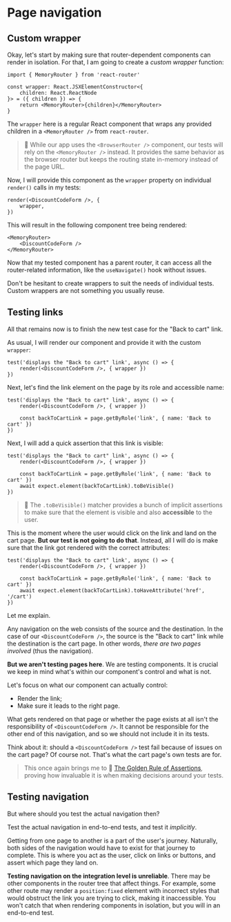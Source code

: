 # Page navigation

## Custom wrapper

Okay, let's start by making sure that router-dependent components can render in isolation. For that, I am going to create a _custom wrapper_ function:

```tsx filename=discount-code-form.browser.test.tsx add=1,3-7
import { MemoryRouter } from 'react-router'

const wrapper: React.JSXElementConstructor<{
	children: React.ReactNode
}> = ({ children }) => {
	return <MemoryRouter>{children}</MemoryRouter>
}
```

The `wrapper` here is a regular React component that wraps any provided children in a `<MemoryRouter />` from `react-router`.

> 🦉 While our app uses the `<BrowserRouter />` component, our tests will rely on the `<MemoryRouter />` instead. It provides the same behavior as the browser router but keeps the routing state in-memory instead of the page URL.

Now, I will provide this component as the `wrapper` property on individual `render()` calls in my tests:

```tsx filename=discount-code-form.browser.test.tsx add=2
render(<DiscountCodeForm />, {
	wrapper,
})
```

This will result in the following component tree being rendered:

```tsx nonumber nocopy
<MemoryRouter>
	<DiscountCodeForm />
</MemoryRouter>
```

Now that my tested component has a parent router, it can access all the router-related information, like the `useNavigate()` hook without issues.

<callout-success>Don't be hesitant to create wrappers to suit the needs of individual tests. Custom wrappers are not something you usually reuse.</callout-success>

## Testing links

All that remains now is to finish the new test case for the "Back to cart" link.

As usual, I will render our component and provide it with the custom `wrapper`:

```tsx filename=discount-code-form.browser.test.tsx add=2
test('displays the "Back to cart" link', async () => {
	render(<DiscountCodeForm />, { wrapper })
})
```

Next, let's find the link element on the page by its role and accessible name:

```tsx filename=discount-code-form.browser.test.tsx add=4
test('displays the "Back to cart" link', async () => {
	render(<DiscountCodeForm />, { wrapper })

	const backToCartLink = page.getByRole('link', { name: 'Back to cart' })
})
```

Next, I will add a quick assertion that this link is visible:

```tsx filename=discount-code-form.browser.test.tsx add=5
test('displays the "Back to cart" link', async () => {
	render(<DiscountCodeForm />, { wrapper })

	const backToCartLink = page.getByRole('link', { name: 'Back to cart' })
	await expect.element(backToCartLink).toBeVisible()
})
```

> 🦉 The `.toBeVisible()` matcher provides a bunch of implicit assertions to make sure that the element is visible and also **accessible** to the user.

This is the moment where the user would click on the link and land on the cart page. **But our test is not going to do that**. Instead, all I will do is make sure that the link got rendered with the correct attributes:

```tsx filename=discount-code-form.browser.test.tsx add=5
test('displays the "Back to cart" link', async () => {
	render(<DiscountCodeForm />, { wrapper })

	const backToCartLink = page.getByRole('link', { name: 'Back to cart' })
	await expect.element(backToCartLink).toHaveAttribute('href', '/cart')
})
```

Let me explain.

Any navigation on the web consists of the source and the destination. In the case of our `<DiscountCodeForm />`, the source is the "Back to cart" link while the destination is the cart page. In other words, _there are two pages involved_ (thus the navigation).

**But we aren't testing pages here**. We are testing components. It is crucial we keep in mind what's within our component's control and what is not.

Let's focus on what our component can actually control:

- Render the link;
- Make sure it leads to the right page.

What gets rendered on that page or whether the page exists at all isn't the responsibility of `<DiscountCodeForm />`. It cannot be responsible for the other end of this navigation, and so we should not include it in its tests.

Think about it: should a `<DiscountCodeForm />` test fail because of issues on the cart page? Of course not. That's what the cart page's own tests are for.

> This once again brings me to 📜 [The Golden Rule of Assertions](https://www.epicweb.dev/the-golden-rule-of-assertions), proving how invaluable it is when making decisions around your tests.

## Testing navigation

But where should you test the actual navigation then?

<callout-success>Test the actual navigation in end-to-end tests, and test it _implicitly_.</callout-success>

Getting from one page to another is a part of the user's journey. Naturally, both sides of the navigation would have to exist for that journey to complete. This is where you act as the user, click on links or buttons, and assert which page they land on.

**Testing navigation on the integration level is unreliable**. There may be other components in the router tree that affect things. For example, some other route may render a `position:fixed` element with incorrect styles that would obstruct the link you are trying to click, making it inaccessible. You won't catch that when rendering components in isolation, but you will in an end-to-end test.
